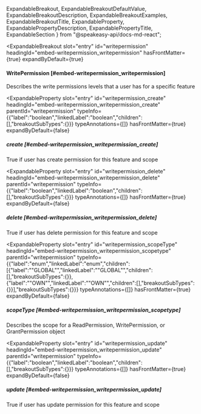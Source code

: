   ExpandableBreakout,
  ExpandableBreakoutDefaultValue,
  ExpandableBreakoutDescription,
  ExpandableBreakoutExamples,
  ExpandableBreakoutTitle,
  ExpandableProperty,
  ExpandablePropertyDescription,
  ExpandablePropertyTitle,
  ExpandableSection
} from "@speakeasy-api/docs-md-react";

<ExpandableSection>

<ExpandableBreakout
  slot="entry"
  id="writepermission"
  headingId="embed-writepermission_writepermission"
  hasFrontMatter={true}
  expandByDefault={true}
>

<ExpandableBreakoutTitle slot="title">

#### WritePermission [#embed-writepermission_writepermission]

</ExpandableBreakoutTitle>

<ExpandableBreakoutDescription slot="description">

Describes the write permissions levels that a user has for a specific feature

</ExpandableBreakoutDescription>

<ExpandableBreakoutExamples slot="examples">

</ExpandableBreakoutExamples>

<ExpandableBreakoutDefaultValue slot="defaultValue">

</ExpandableBreakoutDefaultValue>

</ExpandableBreakout>

<ExpandableProperty
  slot="entry"
  id="writepermission_create"
  headingId="embed-writepermission_writepermission_create"
  parentId="writepermission"
  typeInfo={{"label":"boolean","linkedLabel":"boolean","children":[],"breakoutSubTypes":{}}}
  typeAnnotations={[]}
  hasFrontMatter={true}
  expandByDefault={false}
>

<ExpandablePropertyTitle slot="title">

##### create [#embed-writepermission_writepermission_create]

</ExpandablePropertyTitle>

<ExpandablePropertyDescription slot="description">

True if user has create permission for this feature and scope

</ExpandablePropertyDescription>

</ExpandableProperty>

<ExpandableProperty
  slot="entry"
  id="writepermission_delete"
  headingId="embed-writepermission_writepermission_delete"
  parentId="writepermission"
  typeInfo={{"label":"boolean","linkedLabel":"boolean","children":[],"breakoutSubTypes":{}}}
  typeAnnotations={[]}
  hasFrontMatter={true}
  expandByDefault={false}
>

<ExpandablePropertyTitle slot="title">

##### delete [#embed-writepermission_writepermission_delete]

</ExpandablePropertyTitle>

<ExpandablePropertyDescription slot="description">

True if user has delete permission for this feature and scope

</ExpandablePropertyDescription>

</ExpandableProperty>

<ExpandableProperty
  slot="entry"
  id="writepermission_scopeType"
  headingId="embed-writepermission_writepermission_scopetype"
  parentId="writepermission"
  typeInfo={{"label":"enum","linkedLabel":"enum","children":[{"label":"\"GLOBAL\"","linkedLabel":"\"GLOBAL\"","children":[],"breakoutSubTypes":{}},{"label":"\"OWN\"","linkedLabel":"\"OWN\"","children":[],"breakoutSubTypes":{}}],"breakoutSubTypes":{}}}
  typeAnnotations={[]}
  hasFrontMatter={true}
  expandByDefault={false}
>

<ExpandablePropertyTitle slot="title">

##### scopeType [#embed-writepermission_writepermission_scopetype]

</ExpandablePropertyTitle>

<ExpandablePropertyDescription slot="description">

Describes the scope for a ReadPermission, WritePermission, or GrantPermission object

</ExpandablePropertyDescription>

</ExpandableProperty>

<ExpandableProperty
  slot="entry"
  id="writepermission_update"
  headingId="embed-writepermission_writepermission_update"
  parentId="writepermission"
  typeInfo={{"label":"boolean","linkedLabel":"boolean","children":[],"breakoutSubTypes":{}}}
  typeAnnotations={[]}
  hasFrontMatter={true}
  expandByDefault={false}
>

<ExpandablePropertyTitle slot="title">

##### update [#embed-writepermission_writepermission_update]

</ExpandablePropertyTitle>

<ExpandablePropertyDescription slot="description">

True if user has update permission for this feature and scope

</ExpandablePropertyDescription>

</ExpandableProperty>

</ExpandableSection>